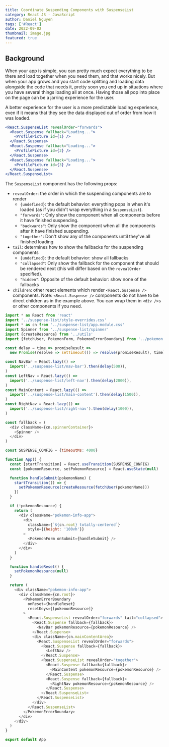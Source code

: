 ```yaml
---
title: Coordinate Suspending Components with SuspenseList
category: React JS - JavaScript
author: Daniel Nguyen
tags: ['#React']
date: 2022-09-02
thumbnail: image.jpg
featured: true
---
```


## Background

When your app is simple, you can pretty much expect everything to be there and
load together when you need them, and that works nicely. But when your app grows
and you start code splitting and loading data alongside the code that needs it,
pretty soon you end up in situations where you have several things loading all
at once. Having those all pop into place on the page can be a jarring experience
for the user.

A better experience for the user is a more predictable loading experience, even
if it means that they see the data displayed out of order from how it was
loaded.

```jsx
<React.SuspenseList revealOrder="forwards">
  <React.Suspense fallback="Loading...">
    <ProfilePicture id={1} />
  </React.Suspense>
  <React.Suspense fallback="Loading...">
    <ProfilePicture id={2} />
  </React.Suspense>
  <React.Suspense fallback="Loading...">
    <ProfilePicture id={3} />
  </React.Suspense>
</React.SuspenseList>
```

The `SuspenseList` component has the following props:

- `revealOrder`: the order in which the suspending components are to render
  - `{undefined}`: the default behavior: everything pops in when it's loaded (as
    if you didn't wrap everything in a `SuspenseList`).
  - `"forwards"`: Only show the component when all components before it have
    finished suspending.
  - `"backwards"`: Only show the component when all the components after it have
    finished suspending.
  - `"together"`: Don't show any of the components until they've all finished
    loading
- `tail`: determines how to show the fallbacks for the suspending components
  - `{undefined}`: the default behavior: show all fallbacks
  - `"collapsed"`: Only show the fallback for the component that should be
    rendered next (this will differ based on the `revealOrder` specified).
  - `"hidden"`: Opposite of the default behavior: show none of the fallbacks
- `children`: other react elements which render `<React.Suspense />` components.
  Note: `<React.Suspense />` components do not have to be direct children as in
  the example above. You can wrap them in `<div />`s or other components if you
  need.

```javascript
import * as React from 'react'
import '../suspense-list/style-overrides.css'
import * as cn from '../suspense-list/app.module.css'
import Spinner from '../suspense-list/spinner'
import {createResource} from '../utils'
import {fetchUser, PokemonForm, PokemonErrorBoundary} from '../pokemon'

const delay = time => promiseResult =>
  new Promise(resolve => setTimeout(() => resolve(promiseResult), time))

const NavBar = React.lazy(() =>
  import('../suspense-list/nav-bar').then(delay(500)),
)
const LeftNav = React.lazy(() =>
  import('../suspense-list/left-nav').then(delay(2000)),
)
const MainContent = React.lazy(() =>
  import('../suspense-list/main-content').then(delay(1500)),
)
const RightNav = React.lazy(() =>
  import('../suspense-list/right-nav').then(delay(1000)),
)

const fallback = (
  <div className={cn.spinnerContainer}>
    <Spinner />
  </div>
)

const SUSPENSE_CONFIG = {timeoutMs: 4000}

function App() {
  const [startTransition] = React.useTransition(SUSPENSE_CONFIG)
  const [pokemonResource, setPokemonResource] = React.useState(null)

  function handleSubmit(pokemonName) {
    startTransition(() => {
      setPokemonResource(createResource(fetchUser(pokemonName)))
    })
  }

  if (!pokemonResource) {
    return (
      <div className="pokemon-info-app">
        <div
          className={`${cn.root} totally-centered`}
          style={{height: '100vh'}}
        >
          <PokemonForm onSubmit={handleSubmit} />
        </div>
      </div>
    )
  }

  function handleReset() {
    setPokemonResource(null)
  }

  return (
    <div className="pokemon-info-app">
      <div className={cn.root}>
        <PokemonErrorBoundary
          onReset={handleReset}
          resetKeys={[pokemonResource]}
        >
          <React.SuspenseList revealOrder="forwards" tail="collapsed">
            <React.Suspense fallback={fallback}>
              <NavBar pokemonResource={pokemonResource} />
            </React.Suspense>
            <div className={cn.mainContentArea}>
              <React.SuspenseList revealOrder="forwards">
                <React.Suspense fallback={fallback}>
                  <LeftNav />
                </React.Suspense>
                <React.SuspenseList revealOrder="together">
                  <React.Suspense fallback={fallback}>
                    <MainContent pokemonResource={pokemonResource} />
                  </React.Suspense>
                  <React.Suspense fallback={fallback}>
                    <RightNav pokemonResource={pokemonResource} />
                  </React.Suspense>
                </React.SuspenseList>
              </React.SuspenseList>
            </div>
          </React.SuspenseList>
        </PokemonErrorBoundary>
      </div>
    </div>
  )
}

export default App
```